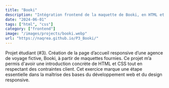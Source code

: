 ```yaml
---
title: "Booki"
description: "Intégration frontend de la maquette de Booki, en HTML et CSS uniquement"
date: "2024-06-01"
tags: ["html", "css"]
category: ["frontend"]
image: "/images/projects/booki.webp"
url: "https://naqrea.github.io/P3_Booki/"
---
```


Projet étudiant (#3). Création de la page d’accueil responsive d’une agence de voyage fictive, Booki, à partir de maquettes fournies. Ce projet m’a permis d'avoir une introduction concrète de HTML et CSS tout en respectant des contraintes client. Cet exercice marque une étape essentielle dans la maîtrise des bases du développement web et du design responsive.
